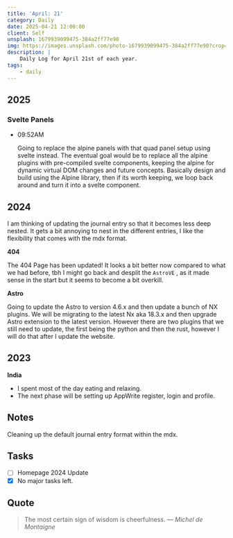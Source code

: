 ```yaml
---
title: 'April: 21'
category: Daily
date: 2025-04-21 12:00:00
client: Self
unsplash: 1679939099475-384a2ff77e90
img: https://images.unsplash.com/photo-1679939099475-384a2ff77e90?crop=entropy&cs=srgb&fm=jpg&ixid=MnwzNjM5Nzd8MHwxfHJhbmRvbXx8fHx8fHx8fDE2ODE3NDg2ODY&ixlib=rb-4.0.3&q=85
description: |
    Daily Log for April 21st of each year.
tags:
    - daily
---
```


## 2025

### Svelte Panels

-   09:52AM

    Going to replace the alpine panels with that quad panel setup using svelte instead.
    The eventual goal would be to replace all the alpine plugins with pre-compiled svelte components, keeping the alpine for dynamic virtual DOM changes and future concepts.
    Basically design and build using the Alpine library, then if its worth keeping, we loop back around and turn it into a svelte component.

## 2024

I am thinking of updating the journal entry so that it becomes less deep nested.
It gets a bit annoying to nest in the different entries, I like the flexibility that comes with the mdx format.

**404**

The 404 Page has been updated!
It looks a bit better now compared to what we had before, tbh I might go back and desplit the `AstroVE` , as it made sense in the start but it seems to become a bit overkill.

**Astro**

Going to update the Astro to version 4.6.x and then update a bunch of NX plugins.
We will be migrating to the latest Nx aka 18.3.x and then upgrade Astro extension to the latest version.
However there are two plugins that we still need to update, the first being the python and then the rust, however I will do that after I update the website.

## 2023

**India**

-   I spent most of the day eating and relaxing.
-   The next phase will be setting up AppWrite register, login and profile.

## Notes

Cleaning up the default journal entry format within the mdx.

## Tasks

-   [ ] Homepage 2024 Update
-   [x] No major tasks left.

## Quote

> The most certain sign of wisdom is cheerfulness.
> — <cite>Michel de Montaigne</cite>
